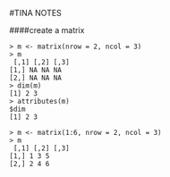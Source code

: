 #TINA NOTES

####create a matrix
```create
> m <- matrix(nrow = 2, ncol = 3)
> m
 [,1] [,2] [,3]
[1,] NA NA NA
[2,] NA NA NA
> dim(m)
[1] 2 3
> attributes(m)
$dim
[1] 2 3

> m <- matrix(1:6, nrow = 2, ncol = 3)
> m
 [,1] [,2] [,3]
[1,] 1 3 5
[2,] 2 4 6
```